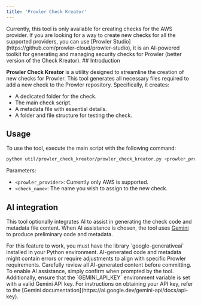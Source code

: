 ```yaml
---
title: 'Prowler Check Kreator'
---
```


<Note>
Currently, this tool is only available for creating checks for the AWS provider.

</Note>
<Note>
If you are looking for a way to create new checks for all the supported providers, you can use [Prowler Studio](https://github.com/prowler-cloud/prowler-studio), it is an AI-powered toolkit for generating and managing security checks for Prowler (better version of the Check Kreator).

</Note>
## Introduction

**Prowler Check Kreator** is a utility designed to streamline the creation of new checks for Prowler. This tool generates all necessary files required to add a new check to the Prowler repository. Specifically, it creates:

- A dedicated folder for the check.
- The main check script.
- A metadata file with essential details.
- A folder and file structure for testing the check.

## Usage

To use the tool, execute the main script with the following command:

```bash
python util/prowler_check_kreator/prowler_check_kreator.py <prowler_provider> <check_name>
```

Parameters:

- `<prowler_provider>`: Currently only AWS is supported.
- `<check_name>`: The name you wish to assign to the new check.

## AI integration

This tool optionally integrates AI to assist in generating the check code and metadata file content. When AI assistance is chosen, the tool uses [Gemini](https://gemini.google.com/) to produce preliminary code and metadata.

<Note>
For this feature to work, you must have the library `google-generativeai` installed in your Python environment.

</Note>
<Warning>
AI-generated code and metadata might contain errors or require adjustments to align with specific Prowler requirements. Carefully review all AI-generated content before committing.

</Warning>
To enable AI assistance, simply confirm when prompted by the tool. Additionally, ensure that the `GEMINI_API_KEY` environment variable is set with a valid Gemini API key. For instructions on obtaining your API key, refer to the [Gemini documentation](https://ai.google.dev/gemini-api/docs/api-key).
